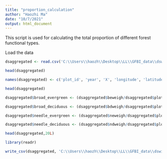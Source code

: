 ---
title: "proportion_calculation"
author: "Haozhi Ma"
date: "10/7/2021"
output: html_document
---

This script is used for calculating the total proportion of different forest functional types.

Load the data

```{R}
dsaggregated <- read.csv('C:\\Users\\haozh\\Desktop\\LL\\GFBI_data\\dswithinfo_aggregated_stem_4class_20211208.csv')

head(dsaggregated)

names(dsaggregated) <- c('plot_id', 'year', 'X', 'longitude', 'latitude', 'Biome', 'beweigh', 'bdweigh', 'neweigh', 'ndweigh', 'plotweigh')

head(dsaggregated)
```

```{R}

dsaggregated$broad_evergreen <- (dsaggregated$beweigh/dsaggregated$plotweigh)*100

dsaggregated$broad_deciduous <- (dsaggregated$bdweigh/dsaggregated$plotweigh)*100

dsaggregated$needle_evergreen <- (dsaggregated$neweigh/dsaggregated$plotweigh)*100

dsaggregated$needle_deciduous <- (dsaggregated$ndweigh/dsaggregated$plotweigh)*100


```


```{R}
head(dsaggregated,20L)


```



```{R}

library(readr)

write_csv(dsaggregated, 'C:\\Users\\haozh\\Desktop\\LL\\GFBI_data\\dswithinfo_aggregated_proportion_stem_4class_20211208.csv')


```





